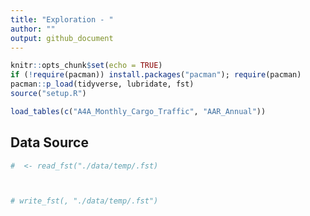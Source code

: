 ```yaml
---
title: "Exploration - "
author: ""
output: github_document
---
```


```r
knitr::opts_chunk$set(echo = TRUE)
if (!require(pacman)) install.packages("pacman"); require(pacman)
pacman::p_load(tidyverse, lubridate, fst)
source("setup.R")

load_tables(c("A4A_Monthly_Cargo_Traffic", "AAR_Annual"))
```

## Data Source

```r
#  <- read_fst("./data/temp/.fst)



# write_fst(, "./data/temp/.fst")
```

